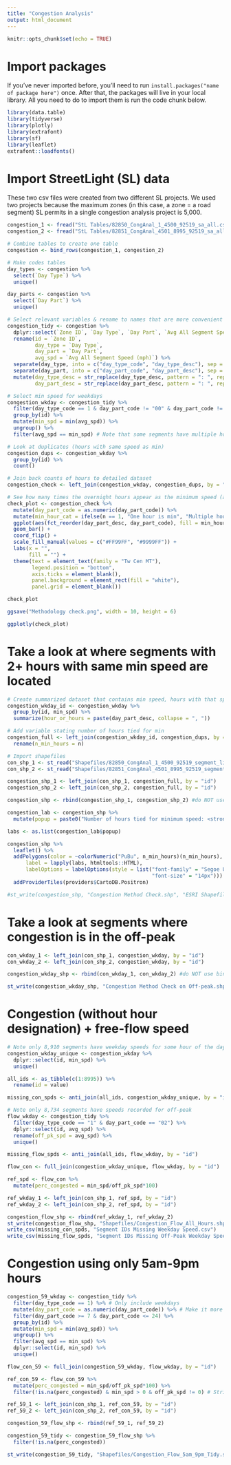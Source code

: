 ```yaml
---
title: "Congestion Analysis"
output: html_document
---
```


```r
knitr::opts_chunk$set(echo = TRUE)
```

# Import packages

If you've never imported before, you'll need to run `install.packages("name of package here")` once.  After that, the packages will live in your local library.  All you need to do to import them is run the code chunk below.

```r
library(data.table)
library(tidyverse)
library(plotly)
library(extrafont)
library(sf)
library(leaflet)
extrafont::loadfonts()
```

# Import StreetLight (SL) data

These two csv files were created from two different SL projects.  We used two projects because the maximum zones (in this case, a zone = a road segment) SL permits in a single congestion analysis project is 5,000.

```r
congestion_1 <- fread("StL Tables/82850_CongAnal_1_4500_92519_sa_all.csv")
congestion_2 <- fread("StL Tables/82851_CongAnal_4501_8995_92519_sa_all.csv")

# Combine tables to create one table
congestion <- bind_rows(congestion_1, congestion_2)

# Make codes tables
day_types <- congestion %>%
  select(`Day Type`) %>%
  unique()

day_parts <- congestion %>%
  select(`Day Part`) %>%
  unique()

# Select relevant variables & rename to names that are more convenient to work with; create day_type_code and day_part_code variables so it's not necessary to type out entire descripter when filtering
congestion_tidy <- congestion %>%
  dplyr::select(`Zone ID`, `Day Type`, `Day Part`, `Avg All Segment Speed (mph)`) %>%
  rename(id = `Zone ID`,
         day_type = `Day Type`,
         day_part = `Day Part`,
         avg_spd = `Avg All Segment Speed (mph)`) %>%
  separate(day_type, into = c("day_type_code", "day_type_desc"), sep = 1) %>%
  separate(day_part, into = c("day_part_code", "day_part_desc"), sep = 2) %>%
  mutate(day_type_desc = str_replace(day_type_desc, pattern = ": ", replacement = ""),
         day_part_desc = str_replace(day_part_desc, pattern = ": ", replacement = ""))

# Select min speed for weekdays
congestion_wkday <- congestion_tidy %>%
  filter(day_type_code == 1 & day_part_code != "00" & day_part_code != "02" & day_part_code != "09" & day_part_code != "19") %>% # Eliminate all day, off-peak, peak AM and peak PM from consideration
  group_by(id) %>%
  mutate(min_spd = min(avg_spd)) %>%
  ungroup() %>%
  filter(avg_spd == min_spd) # Note that some segments have multiple hours with the same speed that is the min - will cause duplicates

# Look at duplicates (hours with same speed as min)
congestion_dups <- congestion_wkday %>%
  group_by(id) %>%
  count()

# Join back counts of hours to detailed dataset
congestion_check <- left_join(congestion_wkday, congestion_dups, by = "id")

# See how many times the overnight hours appear as the minimum speed (and are the only hour that occurs)
check_plot <- congestion_check %>%
  mutate(day_part_code = as.numeric(day_part_code)) %>%
  mutate(min_hour_cat = ifelse(n == 1, "One hour is min", "Multiple hours are min")) %>%
  ggplot(aes(fct_reorder(day_part_desc, day_part_code), fill = min_hour_cat)) +
  geom_bar() +
  coord_flip() +
  scale_fill_manual(values = c("#FF99FF", "#9999FF")) +
  labs(x = "",
       fill = "") +
  theme(text = element_text(family = "Tw Cen MT"),
        legend.position = "bottom",
        axis.ticks = element_blank(),
        panel.background = element_rect(fill = "white"),
        panel.grid = element_blank())

check_plot

ggsave("Methodology check.png", width = 10, height = 6)

ggplotly(check_plot)


```

# Take a look at where segments with 2+ hours with same min speed are located

```r
# Create summarized dataset that contains min speed, hours with that speed, and zone ID
congestion_wkday_id <- congestion_wkday %>%
  group_by(id, min_spd) %>%
  summarize(hour_or_hours = paste(day_part_desc, collapse = ", "))

# Add variable stating number of hours tied for min
congestion_full <- left_join(congestion_wkday_id, congestion_dups, by = "id") %>%
  rename(n_min_hours = n)

# Import shapefiles
con_shp_1 <- st_read("Shapefiles/82850_CongAnal_1_4500_92519_segment_line.shp")
con_shp_2 <- st_read("Shapefiles/82851_CongAnal_4501_8995_92519_segment_line.shp")

congestion_shp_1 <- left_join(con_shp_1, congestion_full, by = "id")
congestion_shp_2 <- left_join(con_shp_2, congestion_full, by = "id")

congestion_shp <- rbind(congestion_shp_1, congestion_shp_2) #do NOT use bind_rows

congestion_lab <- congestion_shp %>%
  mutate(popup = paste0("Number of hours tied for minimum speed: <strong>", n_min_hours, "</strong><br> Min speed: <strong>", min_spd, "</strong"))

labs <- as.list(congestion_lab$popup)

congestion_shp %>%
  leaflet() %>%
  addPolygons(color = ~colorNumeric("PuBu", n_min_hours)(n_min_hours),
      label = lapply(labs, htmltools::HTML),
      labelOptions = labelOptions(style = list("font-family" = "Segoe UI Light",
                                               "font-size" = "14px"))) %>%
  addProviderTiles(providers$CartoDB.Positron)

#st_write(congestion_shp, "Congestion Method Check.shp", "ESRI Shapefile Driver")
```

# Take a look at segments where congestion is in the off-peak

```r
con_wkday_1 <- left_join(con_shp_1, congestion_wkday, by = "id")
con_wkday_2 <- left_join(con_shp_2, congestion_wkday, by = "id")

congestion_wkday_shp <- rbind(con_wkday_1, con_wkday_2) #do NOT use bind_rows

st_write(congestion_wkday_shp, "Congestion Method Check on Off-peak.shp", "ESRI Shapefile Driver")

```

# Congestion (without hour designation) + free-flow speed

```r
# Note only 8,910 segments have weekday speeds for some hour of the day
congestion_wkday_unique <- congestion_wkday %>%
  dplyr::select(id, min_spd) %>%
  unique()

all_ids <- as_tibble(c(1:8995)) %>%
  rename(id = value)

missing_con_spds <- anti_join(all_ids, congestion_wkday_unique, by = "id")

# Note only 8,734 segments have speeds recorded for off-peak
flow_wkday <- congestion_tidy %>%
  filter(day_type_code == "1" & day_part_code == "02") %>%
  dplyr::select(id, avg_spd) %>%
  rename(off_pk_spd = avg_spd) %>%
  unique()

missing_flow_spds <- anti_join(all_ids, flow_wkday, by = "id")

flow_con <- full_join(congestion_wkday_unique, flow_wkday, by = "id")

ref_spd <- flow_con %>%
  mutate(perc_congested = min_spd/off_pk_spd*100)

ref_wkday_1 <- left_join(con_shp_1, ref_spd, by = "id")
ref_wkday_2 <- left_join(con_shp_2, ref_spd, by = "id")

congestion_flow_shp <- rbind(ref_wkday_1, ref_wkday_2)
st_write(congestion_flow_shp, "Shapefiles/Congestion_Flow_All_Hours.shp", "ESRI Shapefile Driver")
write_csv(missing_con_spds, "Segment IDs Missing Weekday Speed.csv")
write_csv(missing_flow_spds, "Segment IDs Missing Off-Peak Weekday Speeds.csv")

```

# Congestion using only 5am-9pm hours

```r
congestion_59_wkday <- congestion_tidy %>%
  filter(day_type_code == 1) %>% # Only include weekdays
  mutate(day_part_code = as.numeric(day_part_code)) %>% # Make it more convenient to get rid of impertinent hours of day
  filter(day_part_code >= 7 & day_part_code <= 24) %>%
  group_by(id) %>%
  mutate(min_spd = min(avg_spd)) %>%
  ungroup() %>%
  filter(avg_spd == min_spd) %>%
  dplyr::select(id, min_spd) %>%
  unique()

flow_con_59 <- full_join(congestion_59_wkday, flow_wkday, by = "id")

ref_con_59 <- flow_con_59 %>%
  mutate(perc_congested = min_spd/off_pk_spd*100) %>%
  filter(!is.na(perc_congested) & min_spd > 0 & off_pk_spd != 0) # Strip bad data

ref_59_1 <- left_join(con_shp_1, ref_con_59, by = "id")
ref_59_2 <- left_join(con_shp_2, ref_con_59, by = "id")

congestion_59_flow_shp <- rbind(ref_59_1, ref_59_2)

congestion_59_tidy <- congestion_59_flow_shp %>%
  filter(!is.na(perc_congested))

st_write(congestion_59_tidy, "Shapefiles/Congestion_Flow_5am_9pm_Tidy.shp", "ESRI Shapefile Driver")

```


